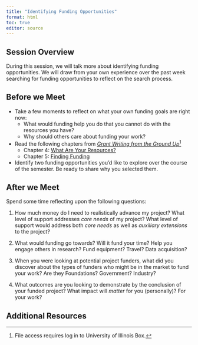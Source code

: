 ```yaml
---
title: "Identifying Funding Opportunities"
format: html
toc: true
editor: source
---
```

## Session Overview

During this session, we will talk more about identifying funding opportunities. We will draw from your own experience over the past week searching for funding opportunities to reflect on the search process.

## Before we Meet

- Take a few moments to reflect on what your own funding goals are right now:
    - What would funding help you do that you cannot do with the resources you have? 
    - Why should others care about funding your work?

- Read the following chapters from [*Grant Writing from the Ground Up*](https://i-share-uiu.primo.exlibrisgroup.com/permalink/01CARLI_UIU/gpjosq/alma99955035854905899)^[File access requires log in to University of Illinois Box.]
  - Chapter 4: [What Are Your Resources?](https://uofi.box.com/s/7np8cy3eoz6j8fct9h2bzam4hc8kvbua)
  - Chapter 5: [Finding Funding](https://uofi.box.com/s/raq99sq7pcjh8os6wis8totlyztt7n1j)

- Identify two funding opportunities you'd like to explore over the course of the semester. Be ready to share why you selected them.

## After we Meet

Spend some time reflecting upon the following questions:

1. How much money do I need to realistically advance my project? What level of support addresses *core needs* of my project? What level of support would address both *core needs* as well as *auxiliary extensions* to the project?

2. What would funding go towards? Will it fund your time? Help you engage others in research? Fund equipment? Travel? Data acquisition?

3. When you were looking at potential project funders, what did you discover about the types of funders who might be in the market to fund your work? Are they Foundations? Government? Industry?

4. What outcomes are you looking to demonstrate by the conclusion of your funded project? What impact will *matter* for you (personally)? For your work?

## Additional Resources
